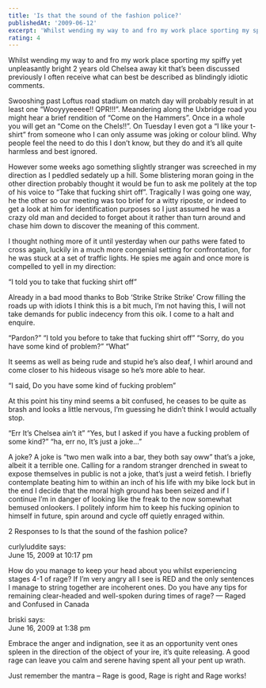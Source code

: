 ```yaml
---
title: 'Is that the sound of the fashion police?'
publishedAt: '2009-06-12'
excerpt: 'Whilst wending my way to and fro my work place sporting my spiffy yet unpleasantly bright 2 years old Chelsea away kit that’s been discussed previously I often receive what can best be described as blindingly idiotic comments.'
rating: 4
---
```


Whilst wending my way to and fro my work place sporting my spiffy yet unpleasantly bright 2 years old Chelsea away kit that’s been discussed previously I often receive what can best be described as blindingly idiotic comments.

Swooshing past Loftus road stadium on match day will probably result in at least one “Wooyyyeeeee!! QPR!!!”. Meandering along the Uxbridge road you might hear a brief rendition of  “Come on the Hammers”. Once in a whole you will get an “Come on the Chels!!”. On Tuesday I even got a “I like your t-shirt” from someone who I can only assume was joking or colour blind. Why people feel the need to do this I don’t know, but they do and it’s all quite harmless and best ignored.

However some weeks ago something slightly stranger was screeched in my direction as I peddled sedately up a hill. Some blistering moran going in the other direction probably thought it would be fun to ask me politely at the top of his voice to “Take that fucking shirt off”. Tragically I was going one way, he the other so our meeting was too brief for a witty riposte, or indeed to get a look at him for identification purposes so I just assumed he was a crazy old man and decided to forget about it rather than turn around and chase him down to discover the meaning of this comment.

I thought nothing more of it until yesterday when our paths were fated to cross again, luckily in a much more congenial setting for confrontation, for he was stuck at a set of traffic lights. He spies me again and once more is compelled to yell in my direction:

“I told you to take that fucking shirt off”

Already in a bad mood thanks to Bob ‘Strike Strike Strike’ Crow filling the roads up with idiots I think this is a bit much, I’m not having this, I will not take demands for public indecency from this oik. I come to a halt and enquire.

“Pardon?”
“I told you before to take that fucking shirt off”
“Sorry, do you have some kind of problem?”
“What”

It seems as well as being rude and stupid he’s also deaf, I whirl around and come closer to his hideous visage so he’s more able to hear.

“I said, Do you have some kind of fucking problem”

At this point his tiny mind seems a bit confused, he ceases to be quite as brash and looks a little nervous, I’m guessing he didn’t think I would actually stop.

“Err It’s Chelsea ain’t it”
“Yes, but I asked if you have a fucking problem of some kind?”
“ha, err no, It’s just a joke…”

A joke? A joke is “two men walk into a bar, they both say oww” that’s a joke, albeit it a terrible one. Calling for a random stranger drenched in sweat to expose themselves in public is not a joke, that’s just a weird fetish. I briefly contemplate beating him to within an inch of his life with my bike lock but in the end I decide that the moral high ground has been seized and if I continue I’m in danger of looking like the freak to the now somewhat bemused onlookers. I politely inform him to keep his fucking opinion to himself in future, spin around and cycle off quietly enraged within.


2 Responses to Is that the sound of the fashion police?

curlyluddite says:	
June 15, 2009 at 10:17 pm	

How do you manage to keep your head about you whilst experiencing stages 4-1 of rage? If I’m very angry all I see is RED and the only sentences I manage to string together are incoherent ones. Do you have any tips for remaining clear-headed and well-spoken during times of rage?
— Raged and Confused in Canada

briski says:	
June 16, 2009 at 1:38 pm	

Embrace the anger and indignation, see it as an opportunity vent ones spleen in the direction of the object of your ire, it’s quite releasing. A good rage can leave you calm and serene having spent all your pent up wrath.

Just remember the mantra – Rage is good, Rage is right and Rage works!

